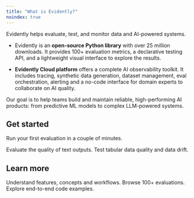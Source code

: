 ```yaml
---
title: "What is Evidently?"
noindex: true
---
```


Evidently helps evaluate, test, and monitor data and AI-powered systems.

* Evidently is an **open-source Python library** with over 25 million downloads. It provides 100+ evaluation metrics, a declarative testing API, and a lightweight visual interface to explore the results.

* **Evidently Cloud platform** offers a complete AI observability toolkit. It includes tracing, synthetic data generation, dataset management, eval orchestration, alerting and a no-code interface for domain experts to collaborate on AI quality.

Our goal is to help teams build and maintain reliable, high-performing AI products: from predictive ML models to complex LLM-powered systems.

## Get started

Run your first evaluation in a couple of minutes.

<CardGroup cols={2}>
  <Card title="LLM quickstart" icon="comment-text" href="/quickstart_llm">
    Evaluate the quality of text outputs.
  </Card>

  <Card title="ML quickstart" icon="table" href="/quickstart_ml">
    Test tabular data quality and data drift.
  </Card>
</CardGroup>

## Learn more

<CardGroup cols={3}>
  <Card title="Core concepts" icon="book" href="/overview">
    Understand features, concepts and workflows.
  </Card>

  <Card title="Metrics" icon="chart-simple" href="/metrics">
    Browse 100+ evaluations.
  </Card>

  <Card title="Cookbook" icon="code" href="/examples">
    Explore end-to-end code examples.
  </Card>
</CardGroup>